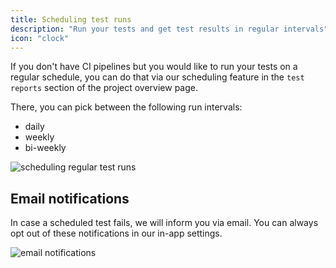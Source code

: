 ```yaml
---
title: Scheduling test runs
description: "Run your tests and get test results in regular intervals"
icon: "clock"
---
```


If you don't have CI pipelines but you would like to run your tests on a regular schedule, you can do that via our scheduling feature in the `test reports` section of the project overview page.

There, you can pick between the following run intervals:

- daily
- weekly
- bi-weekly

<Frame caption="Scheduling test run, screenshot 07/2024">
  <img
    src="/images/executing/schedule.png"
    alt="scheduling regular test runs"
  />
</Frame>

## Email notifications

In case a scheduled test fails, we will inform you via email. You can always opt out of these notifications in our in-app settings.

<Frame caption="screenshot 04/2024">
  <img
    src="/images/scheduled-report-email.png"
    alt="email notifications"
    width={300}
  />
</Frame>
